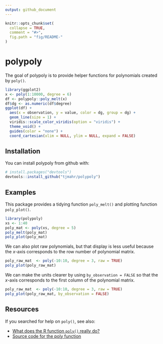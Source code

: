 ```yaml
---
output: github_document
---
```


<!-- README.md is generated from README.Rmd. Please edit that file -->

```r
knitr::opts_chunk$set(
  collapse = TRUE,
  comment = "#>",
  fig.path = "fig/README-"
)
```

# polypoly

The goal of polypoly is to provide helper functions for polynomials created by 
`poly()`.

```r
library(ggplot2)
x <- poly(1:10000, degree = 6)
df <- polypoly::poly_melt(x)
df$dg <- as.numeric(df$degree)
ggplot(df) + 
  aes(x = observation, y = value, color = dg, group = dg) + 
  geom_line(size = 1) + 
  viridis::scale_color_viridis(option = "viridis") + 
  theme_void() +
  guides(color = "none") +
  coord_cartesian(xlim = NULL, ylim = NULL, expand = FALSE)
```

## Installation

You can install polypoly from github with:

```r
# install.packages("devtools")
devtools::install_github("tjmahr/polypoly")
```

## Examples

This package provides a tidying function `poly_melt()` and plotting function
`poly_plot()`.

```r
library(polypoly)
xs <- 1:40
poly_mat <- poly(xs, degree = 5)
poly_melt(poly_mat)
poly_plot(poly_mat)
```

We can also plot raw polynomials, but that display is less useful because the
_x_-axis corresponds to the row number of polynomial matrix.

```r
poly_raw_mat  <- poly(-10:10, degree = 3, raw = TRUE)
poly_plot(poly_raw_mat)
```

We can make the units clearer by using `by_observation = FALSE` so that the
_x_-axis corresponds to the first column of the polynomial matrix.

```r
poly_raw_mat  <- poly(-10:10, degree = 3, raw = TRUE)
poly_plot(poly_raw_mat, by_observation = FALSE)
```


## Resources

If you searched for help on `poly()`, see also:

* [What does the R function `poly()` really do?](https://stackoverflow.com/questions/19484053/what-does-the-r-function-poly-really-do)
* [Source code for the poly function](https://github.com/wch/r-source/blob/af7f52f70101960861e5d995d3a4bec010bc89e6/src/library/stats/R/contr.poly.R#L85)
